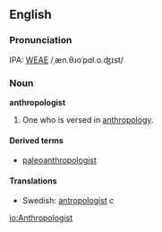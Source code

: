==English==
===Pronunciation===
IPA: [[WEAE]] /ˌæn.θɹoˈpɑl.o.ʤɪst/

===Noun===
'''anthropologist'''

#  One who is versed in [[anthropology]].
<!-- material copied from Webster's Revised Unabridged Dictionary (1913) -->

====Derived terms====
*[[paleoanthropologist]]
====Translations====
*Swedish: [[antropologist]] ''c''

[[io:Anthropologist]]